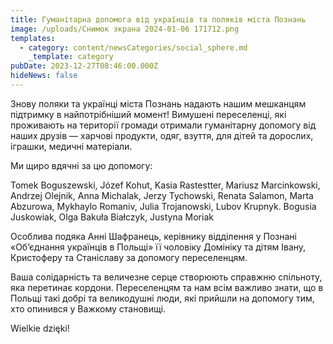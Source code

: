 ```yaml
---
title: Гуманітарна допомога від українців та поляків міста Познань
image: /uploads/Снимок экрана 2024-01-06 171712.png
templates:
  - category: content/newsCategories/social_sphere.md
    _template: category
pubDate: 2023-12-27T08:46:00.000Z
hideNews: false
---
```


Знову поляки та українці міста Познань надають нашим мешканцям підтримку в найпотрібніший момент! Вимушені переселенці, які проживають на території громади отримали гуманітарну допомогу від наших друзів — харчові продукти, одяг, взуття, для дітей та дорослих, іграшки, медичні матеріали.

Ми щиро вдячні за цю допомогу:

Tomek Boguszewski, Józef Kohut, Kasia Rastestter, Mariusz Marcinkowski, Andrzej Olejnik, Anna Michalak, Jerzy Tychowski, Renata Salamon, Marta Abzurowa, Mykhaylo Romaniv, Julia Trojanowski, Lubov Krupnyk. Bogusia Juskowiak, Olga Bakuła Białczyk, Justyna Moriak

Особлива подяка Анні Шафранець, керівнику відділення у Познані «Об’єднання українців в Польщі» її чоловіку Домініку та дітям Івану, Кристоферу та Станіславу за допомогу переселенцям.

Ваша солідарність та величезне серце створюють справжню спільноту, яка перетинає кордони. Переселенцям та нам всім важливо знати, що в Польщі такі добрі та великодушні люди, які прийшли на допомогу тим, хто опинився у Важкому становищі.

Wielkie dzięki! 

